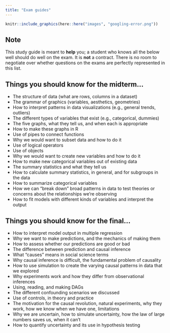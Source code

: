 ```yaml
---
title: "Exam guides"
---
```



```r
knitr::include_graphics(here::here("images", "googling-error.png"))
```


## Note


This study guide is meant to **help** you; a student who knows all the below well should do well on the exam. It is **not** a contract. There is no room to negotiate over whether questions on the exams are perfectly represented in this list. 


## Things you should know for the midterm...

- The structure of data (what are rows, columns in a dataset)
- The grammar of graphics (variables, aesthetics, geometries)
- How to interpret patterns in data visualizations (e.g., general trends, outliers)
- The different types of variables that exist (e.g., categorical, dummies)
- The five graphs, what they tell us, and when each is appropriate
- How to make these graphs in R
- Use of pipes to connect functions
- Why we would want to subset data and how to do it
- Use of logical operators 
- Use of objects
- Why we would want to create new variables and how to do it
- How to make new categorical variables out of existing data
- The summary statistics and what they tell us
- How to calculate summary statistics, in general, and for subgroups in the data
- How to summarize categorical variables
- How we can "break down" broad patterns in data to test theories or concerns about the relationships we're observing
- How to fit models with different kinds of variables and interpret the output


## Things you should know for the final...


- How to interpret model output in multiple regression
- Why we want to make predictions, and the mechanics of making them
- How to assess whether our predictions are good or bad
- The difference between prediction and causal inference
- What "causes" means in social science terms
- Why causal inference is difficult, the fundamental problem of causality
- How to use simulation to create the varying causal patterns in data that we explored
- Why experiments work and how they differ from observational inferences
- Using, reading, and making DAGs
- The different confounding scenarios we discussed
- Use of controls, in theory and practice
- The motivation for the causal revolution, natural experiments, why they work, how we know when we have one, limitations
- Why we are uncertain, how to simulate uncertainty, how the law of large numbers saves us, when it can't
- How to quantify uncertainty and its use in hypothesis testing
